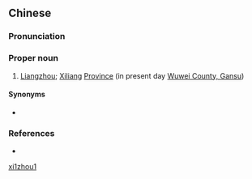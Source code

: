 ==Chinese==
{{zh-forms}}

===Pronunciation===
{{zh-pron
|m=Xīzhōu
|cat=pn
}}

===Proper noun===
{{zh-proper noun}}

# {{lb|zh|archaic}} [[w:Wuwei, Gansu|Liangzhou]]; [[w:Wuwei, Gansu|Xiliang]] [[w:Zhou (country subdivision)|Province]] (in present day [[w:Wuwei, Gansu|Wuwei County, Gansu]])

====Synonyms====
* {{zh-l|西涼}}

===References===
* {{cite-book
|last=Luo
|first=Guanzhong
|authorlink=w:Luo Guanzhong
|coauthors=
|year=
|title=Annotated [[s:Romance of the Three Kingdoms/Chapter 3#2|Romance of the Three Kingdoms/Chapter 3]], page 42, note 2 and 4
|language=Mandarin
|publisher=
|location=
|isbn=957911305X
}}

[[Category:Mandarin archaic terms|xi1zhou1]]